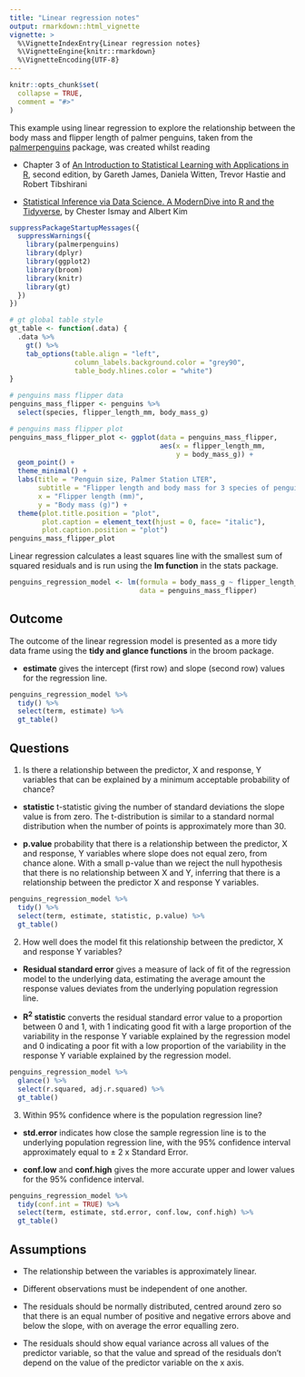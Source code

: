 ```yaml
---
title: "Linear regression notes"
output: rmarkdown::html_vignette
vignette: >
  %\VignetteIndexEntry{Linear regression notes}
  %\VignetteEngine{knitr::rmarkdown}
  %\VignetteEncoding{UTF-8}
---
```


```r
knitr::opts_chunk$set(
  collapse = TRUE,
  comment = "#>"
)
```

This example using linear regression to explore the relationship between the body mass and flipper length of palmer penguins, taken from the [palmerpenguins](https://allisonhorst.github.io/palmerpenguins/) package, was created whilst reading

-   Chapter 3 of [An Introduction to Statistical Learning with Applications in R](https://www.statlearning.com/), second edition, by Gareth James, Daniela Witten, Trevor Hastie and Robert Tibshirani

-   [Statistical Inference via Data Science. A ModernDive into R and the Tidyverse](https://moderndive.com/), by Chester Ismay and Albert Kim

```r
suppressPackageStartupMessages({
  suppressWarnings({
    library(palmerpenguins)
    library(dplyr)
    library(ggplot2)
    library(broom)
    library(knitr)
    library(gt)
  })
})

# gt global table style
gt_table <- function(.data) {
  .data %>% 
    gt() %>% 
    tab_options(table.align = "left",
                column_labels.background.color = "grey90",
                table_body.hlines.color = "white")
}

# penguins mass flipper data
penguins_mass_flipper <- penguins %>%
  select(species, flipper_length_mm, body_mass_g)

# penguins mass flipper plot
penguins_mass_flipper_plot <- ggplot(data = penguins_mass_flipper,
                                     aes(x = flipper_length_mm,
                                         y = body_mass_g)) +
  geom_point() +
  theme_minimal() +
  labs(title = "Penguin size, Palmer Station LTER",
       subtitle = "Flipper length and body mass for 3 species of penguins",
       x = "Flipper length (mm)",
       y = "Body mass (g)") +
  theme(plot.title.position = "plot",
        plot.caption = element_text(hjust = 0, face= "italic"),
        plot.caption.position = "plot")
penguins_mass_flipper_plot
```

Linear regression calculates a least squares line with the smallest sum of squared residuals and is run using the **lm function** in the stats package.

```r
penguins_regression_model <- lm(formula = body_mass_g ~ flipper_length_mm, 
                                data = penguins_mass_flipper)
```

## Outcome

The outcome of the linear regression model is presented as a more tidy data frame 
using the **tidy and glance functions** in the broom package.

-   **estimate** gives the intercept (first row) and slope (second row) values for the regression line.

```r
penguins_regression_model %>% 
  tidy() %>% 
  select(term, estimate) %>% 
  gt_table()
```

## Questions

1.  Is there a relationship between the predictor, X and response, Y variables that can be explained by a minimum acceptable probability of chance?

-   **statistic** t-statistic giving the number of standard deviations the slope value is from zero. The t-distribution is similar to a standard normal distribution when the number of points is approximately more than 30.

-   **p.value** probability that there is a relationship between the predictor, X and response, Y variables where slope does not equal zero, from chance alone. With a small p-value than we reject the null hypothesis that there is no relationship between X and Y, inferring that there is a relationship between the predictor X and response Y variables.

```r
penguins_regression_model %>% 
  tidy() %>% 
  select(term, estimate, statistic, p.value) %>% 
  gt_table()
```

2.  How well does the model fit this relationship between the predictor, X and response Y variables?

-   **Residual standard error** gives a measure of lack of fit of the regression model to the underlying data, estimating the average amount the response values deviates from the underlying population regression line.

-   **R^2^ statistic** converts the residual standard error value to a proportion between 0 and 1, with 1 indicating good fit with a large proportion of the variability in the response Y variable explained by the regression model and 0 indicating a poor fit with a low proportion of the variability in the response Y variable explained by the regression model.

```r
penguins_regression_model %>% 
  glance() %>% 
  select(r.squared, adj.r.squared) %>% 
  gt_table()
```

3.  Within 95% confidence where is the population regression line?

-   **std.error** indicates how close the sample regression line is to the underlying population regression line, with the 95% confidence interval approximately equal to ± 2 x Standard Error.

-   **conf.low** and **conf.high** gives the more accurate upper and lower values for the 95% confidence interval.

```r
penguins_regression_model %>% 
  tidy(conf.int = TRUE) %>% 
  select(term, estimate, std.error, conf.low, conf.high) %>% 
  gt_table()
```

## Assumptions

-   The relationship between the variables is approximately linear.

-   Different observations must be independent of one another.

-   The residuals should be normally distributed, centred around zero so that there is an equal number of positive and negative errors above and below the slope, with on average the error equalling zero.

-   The residuals should show equal variance across all values of the predictor variable, so that the value and spread of the residuals don't depend on the value of the predictor variable on the x axis.
